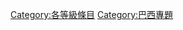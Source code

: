 {{Articles by Quality|topic=巴西|project=巴西|format=toc}}
{{Wikipedia category}}
{{emptycat}}
[[Category:各等級條目|Category:各等級條目]]
[[Category:巴西專題|Category:巴西專題]]